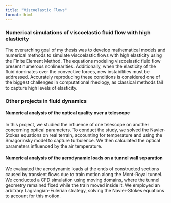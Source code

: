 ```yaml
---
title: "Viscoelastic Flows"
format: html
---
```



### Numerical simulations of viscoelastic fluid flow with high elasticity

The overarching goal of my thesis was to develop mathematical models and numerical methods to simulate viscoelastic flows with high elasticity using the Finite Element Method. The equations modeling viscoelastic fluid flow present numerous nonlinearities. Additionally, when the elasticity of the fluid dominates over the convective forces, new instabilities must be addressed. Accurately reproducing these conditions is considered one of the biggest challenges in computational rheology, as classical methods fail to capture high levels of elasticity.

### Other projects in fluid dynamics


#### Numerical analysis of the optical quality over a telescope
In this project, we studied the influence of one telescope on another concerning optical parameters. To conduct the study, we solved the Navier-Stokes equations on real terrain, accounting for temperature and using the Smagorinsky model to capture turbulence. We then calculated the optical parameters influenced by the air temperature.

#### Numerical analysis of the aerodynamic loads on a tunnel wall separation
We evaluated the aerodynamic loads at the ends of constructed sections caused by transient flows due to train motion along the Mont-Royal tunnel. We conducted a CFD simulation using moving domains, where the tunnel geometry remained fixed while the train moved inside it. We employed an arbitrary Lagrangian-Eulerian strategy, solving the Navier-Stokes equations to account for this motion.




